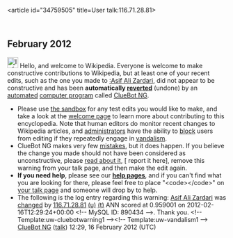 <article id="34759505" title=User talk:116.71.28.81>
	<talkpage id="34759505" title="User talk:116.71.28.81">


== February 2012 ==
[[Image:Information.svg|left|25px|alt=|link=]] Hello, and welcome to Wikipedia. Everyone is welcome to make constructive contributions to Wikipedia, but at least one of your recent edits, such as the one you made to [[:Asif Ali Zardari]], did not appear to be constructive and has been '''automatically [[Help:Reverting|reverted]]''' (undone) by an [[automated]] [[computer program]] called [[User:ClueBot NG|ClueBot NG]]. 
* Please use [[Wikipedia:Sandbox|the sandbox]] for any test edits you would like to make, and take a look at the [[Wikipedia:Introduction|welcome page]] to learn more about contributing to this encyclopedia. Note that human editors do monitor recent changes to Wikipedia articles, and [[WP:ADMINS|administrators]] have the ability to [[WP:BLOCK|block]] users from editing if they repeatedly engage in [[WP:vandalism|vandalism]].
* ClueBot NG makes very few [[User:ClueBot NG#Information About False Positives|mistakes]], but it does happen. If you believe the change you made should not have been considered as unconstructive, please [[User:ClueBot NG#Information About False Positives|read about it]], [{{User:ClueBot NG/Warnings/FPReport|890434}} report it here], remove this warning from your talk page, and then make the edit again.
*'''If you need help''', please see our '''[[Help:Contents|help pages]]''', and if you can't find what you are looking for there, please feel free to place &quot;&lt;code&gt;{{tl|helpme}}&lt;/code&gt;&quot; on [[Special:MyTalk|your talk page]] and someone will drop by to help.
* The following is the log entry regarding this warning: [[Asif Ali Zardari]] was [http://en.wikipedia.org/w/index.php?title=Asif+Ali+Zardari&amp;diff=477173353&amp;oldid=476172006 changed] by [[Special:Contributions/116.71.28.81|116.71.28.81]] [[User:116.71.28.81|(u)]] [[User talk:116.71.28.81|(t)]] ANN scored at 0.959001 on 2012-02-16T12:29:24+00:00 &lt;!-- MySQL ID: 890434 --&gt;. Thank you. &lt;!-- Template:uw-cluebotwarning1 --&gt;&lt;!-- Template:uw-vandalism1 --&gt; [[User:ClueBot NG|ClueBot NG]] ([[User talk:ClueBot NG|talk]]) 12:29, 16 February 2012 (UTC)
	</talkpage>
</article>